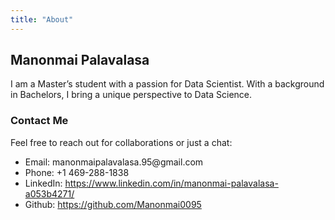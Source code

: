 ```yaml
---
title: "About"
---
```


## Manonmai Palavalasa

I am a Master's student with a passion for Data Scientist. With a background in Bachelors, I bring a unique perspective to Data Science.

### Contact Me

Feel free to reach out for collaborations or just a chat:

-   Email: manonmaipalavalasa.95\@gmail.com
-   Phone: +1 469-288-1838
-   LinkedIn: <https://www.linkedin.com/in/manonmai-palavalasa-a053b4271/>
-   Github: <https://github.com/Manonmai0095>
